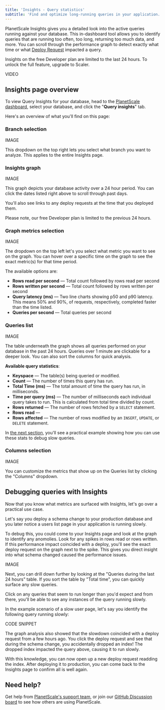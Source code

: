 ```yaml
---
title: 'Insights - Query statistics'
subtitle: 'Find and optimize long-running queries in your application.'
---
```


PlanetScale Insights gives you a detailed look into the active queries running against your database. This in-dashboard tool allows you to identify queries that are running too often, too long, returning too much data, and more. You can scroll through the performance graph to detect exactly what time or what [Deploy Request](/concepts/deploy-requests) impacted a query.

<InfoBlock type="note">
  Insights on the free Developer plan are limited to the last 24 hours. To unlock the full feature, upgrade to Scaler.
</InfoBlock>

VIDEO

## Insights page overview

To view Query Insights for your database, head to the [PlanetScale dashboard](https://app.planetscale.com), select your database, and click the "**Query insights**" tab.

Here's an overview of what you'll find on this page:

### Branch selection

IMAGE 

This dropdown on the top right lets you select what branch you want to analyze. This applies to the entire Insights page.

### Insights graph

IMAGE 

This graph depicts your database activity over a 24 hour period. You can click the dates listed right above to scroll through past days. 

You'll also see links to any deploy requests at the time that you deployed them.

Please note, our free Developer plan is limited to the previous 24 hours.

### Graph metrics selection

IMAGE 

The dropdown on the top left let's you select what metric you want to see on the graph. You can hover over a specific time on the graph to see the exact metric(s) for that time period.

The available options are:

- **Rows read per second** &mdash; Total count followed by rows read per second
- **Rows written per second** &mdash; Total count followed by rows written per second 
- **Query latency (ms)** &mdash; Two line charts showing p50 and p90 latency. This means 50% and 90%, of requests, respectively, completed faster than the time listed.
- **Queries per second** &mdash; Total queries per second

### Queries list

IMAGE 

The table underneath the graph shows all queries performed on your database in the past 24 hours. Queries over 1 minute are clickable for a deeper look. You can also sort the columns for quick analysis.

**Available query statistics**:

- **Keyspace** &mdash; The table(s) being queried or modified.
- **Count** &mdash; The number of times this query has run.
- **Total Time (ms)** &mdash; The total amount of time the query has run, in milliseconds.
- **Time per query (ms)** &mdash; The number of milliseconds each individual query takes to run. This is calculated from total time divided by count.
- **Rows returned** &mdash; The number of rows fetched by a `SELECT` statement.
- **Rows read** &mdash;
- **Rows affected** &mdash; The number of rows modified by an `INSERT`, `UPDATE`, or `DELETE` statement.

In [the next section](#debugging-queries-with-insights), you'll see a practical example showing how you can use these stats to debug slow queries.

### Columns selection

IMAGE 

You can customize the metrics that show up on the Queries list by clicking the "Columns" dropdown.

## Debugging queries with Insights

Now that you know what metrics are surfaced with Insights, let's go over a practical use case.

Let's say you deploy a schema change to your production database and you later notice a users list page in your application is running slowly.

To debug this, you could come to your Insights page and look at the graph to identify any anomolies. Look for any spikes in rows read or rows written. If this performance impact coincided with a deploy, you'll see the exact deploy request on the graph next to the spike. This gives you direct insight into what schema changed caused the performance issues.

IMAGE

Next, you can drill down further by looking at the "Queries during the last 24 hours" table. If you sort the table by "Total time", you can quickly surface any slow queries.

Click on any queries that seem to run longer than you'd expect and from there, you'll be able to see any instances of the query running slowly.

In the example scenario of a slow user page, let's say you identify the following query running slowly:

CODE SNIPPET

The graph analysis also showed that the slowdown coincided with a deploy request from a few hours ago. You click the deploy request and see that during the schema change, you accidentally dropped an index! The dropped index impacted the query above, causing it to run slowly.

With this knowledge, you can now open up a new deploy request readding the index. After deploying it to production, you can come back to the Insights page to confirm all is well again.

## Need help?

Get help from [PlanetScale's support team](https://www.planetscale.com/support), or join our [GitHub Discussion board](https://github.com/planetscale/discussion/discussions) to see how others are using PlanetScale.
